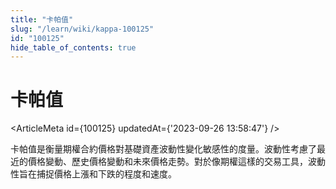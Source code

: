 ```yaml
---
title: "卡帕值"
slug: "/learn/wiki/kappa-100125"
id: "100125"
hide_table_of_contents: true
---
```



# 卡帕值

<ArticleMeta id={100125} updatedAt={'2023-09-26 13:58:47'} />
<div className='border-solid border-b border-t-0 my-4 border-[var(--ifm-color-gray-300)]' />

卡帕值是衡量期權合約價格對基礎資產波動性變化敏感性的度量。波動性考慮了最近的價格變動、歷史價格變動和未來價格走勢。對於像期權這樣的交易工具，波動性旨在捕捉價格上漲和下跌的程度和速度。
